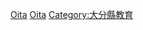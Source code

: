 {{日本行政區劃分類導航|的學校|top=日本各都道府縣的學校}}
{{Commonscat|Schools in Oita prefecture}}

[[Category:日本各都道府縣的學校|Oita]]
[[Category:大分縣建築物|Oita]]
[[Category:大分縣教育|Category:大分縣教育]]